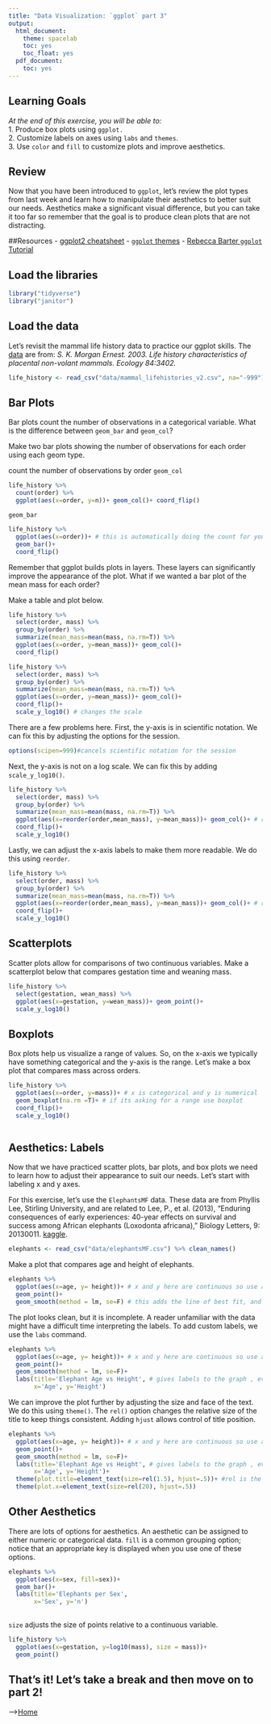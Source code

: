 ```yaml
---
title: "Data Visualization: `ggplot` part 3"
output:
  html_document:
    theme: spacelab
    toc: yes
    toc_float: yes
  pdf_document:
    toc: yes
---
```


## Learning Goals
*At the end of this exercise, you will be able to:*    
1. Produce box plots using `ggplot.`  
2. Customize labels on axes using `labs` and `themes`.  
3. Use `color` and `fill` to customize plots and improve aesthetics.  

## Review
Now that you have been introduced to `ggplot`, let's review the plot types from last week and learn how to manipulate their aesthetics to better suit our needs. Aesthetics make a significant visual difference, but you can take it too far so remember that the goal is to produce clean plots that are not distracting.  

##Resources
- [ggplot2 cheatsheet](https://www.rstudio.com/wp-content/uploads/2015/03/ggplot2-cheatsheet.pdf)
- [`ggplot` themes](https://ggplot2.tidyverse.org/reference/ggtheme.html)
- [Rebecca Barter `ggplot` Tutorial](http://www.rebeccabarter.com/blog/2017-11-17-ggplot2_tutorial/)

## Load the libraries
```r
library("tidyverse")
library("janitor")
```

## Load the data
Let's revisit the mammal life history data to practice our ggplot skills. The [data](http://esapubs.org/archive/ecol/E084/093/) are from: *S. K. Morgan Ernest. 2003. Life history characteristics of placental non-volant mammals. Ecology 84:3402.*
```r
life_history <- read_csv("data/mammal_lifehistories_v2.csv", na="-999") %>% clean_names()
```

## Bar Plots
Bar plots count the number of observations in a categorical variable. What is the difference between `geom_bar` and `geom_col`?  

Make two bar plots showing the number of observations for each order using each geom type.  

count the number of observations by order
`geom_col`
```r
life_history %>% 
  count(order) %>% 
  ggplot(aes(x=order, y=n))+ geom_col()+ coord_flip()
```

`geom_bar`
```r
life_history %>% 
  ggplot(aes(x=order))+ # this is automatically doing the count for you
  geom_bar()+
  coord_flip()
```

Remember that ggplot builds plots in layers. These layers can significantly improve the appearance of the plot. What if we wanted a bar plot of the mean mass for each order?  

Make a table and plot below.  
```r
life_history %>% 
  select(order, mass) %>% 
  group_by(order) %>% 
  summarize(mean_mass=mean(mass, na.rm=T)) %>% 
  ggplot(aes(x=order, y=mean_mass))+ geom_col()+
  coord_flip()
```

```r
life_history %>% 
  select(order, mass) %>% 
  group_by(order) %>% 
  summarize(mean_mass=mean(mass, na.rm=T)) %>% 
  ggplot(aes(x=order, y=mean_mass))+ geom_col()+
  coord_flip()+
  scale_y_log10() # changes the scale
```

There are a few problems here. First, the y-axis is in scientific notation. We can fix this by adjusting the options for the session.
```r
options(scipen=999)#cancels scientific notation for the session
```

Next, the y-axis is not on a log scale. We can fix this by adding `scale_y_log10()`.
```r
life_history %>% 
  select(order, mass) %>% 
  group_by(order) %>% 
  summarize(mean_mass=mean(mass, na.rm=T)) %>% 
  ggplot(aes(x=reorder(order,mean_mass), y=mean_mass))+ geom_col()+ # reorder the x-axis, can use - to arrange it as well
  coord_flip()+
  scale_y_log10()
```

Lastly, we can adjust the x-axis labels to make them more readable. We do this using `reorder`.
```r
life_history %>% 
  select(order, mass) %>% 
  group_by(order) %>% 
  summarize(mean_mass=mean(mass, na.rm=T)) %>% 
  ggplot(aes(x=reorder(order,mean_mass), y=mean_mass))+ geom_col()+ # reorder the x-axis, can use - to arrange it as well
  coord_flip()+
  scale_y_log10()
```

## Scatterplots
Scatter plots allow for comparisons of two continuous variables. Make a scatterplot below that compares gestation time and weaning mass.
```r
life_history %>% 
  select(gestation, wean_mass) %>% 
  ggplot(aes(x=gestation, y=wean_mass))+ geom_point()+
  scale_y_log10()
```

## Boxplots
Box plots help us visualize a range of values. So, on the x-axis we typically have something categorical and the y-axis is the range. Let's make a box plot that compares mass across orders.
```r
life_history %>% 
  ggplot(aes(x=order, y=mass))+ # x is categorical and y is numerical 
  geom_boxplot(na.rm =T)+ # if its asking for a range use boxplot
  coord_flip()+
  scale_y_log10()
```

```r

```

## Aesthetics: Labels
Now that we have practiced scatter plots, bar plots, and box plots we need to learn how to adjust their appearance to suit our needs. Let's start with labeling x and y axes.  

For this exercise, let's use the `ElephantsMF` data. These data are from Phyllis Lee, Stirling University, and are related to Lee, P., et al. (2013), "Enduring consequences of early experiences: 40-year effects on survival and success among African elephants (Loxodonta africana)," Biology Letters, 9: 20130011. [kaggle](https://www.kaggle.com/mostafaelseidy/elephantsmf).
```r
elephants <- read_csv("data/elephantsMF.csv") %>% clean_names()
```

Make a plot that compares age and height of elephants.
```r
elephants %>% 
  ggplot(aes(x=age, y= height))+ # x and y here are continuous so use a dot plot
  geom_point()+
  geom_smooth(method = lm, se=F) # this adds the line of best fit, and se removes the grey line behind the blue line
```

The plot looks clean, but it is incomplete. A reader unfamiliar with the data might have a difficult time interpreting the labels. To add custom labels, we use the `labs` command.
```r
elephants %>% 
  ggplot(aes(x=age, y= height))+ # x and y here are continuous so use a dot plot
  geom_point()+
  geom_smooth(method = lm, se=F)+
  labs(title='Elephant Age vs Height', # gives labels to the graph , every single assignment with a graph should have labels
       x='Age', y='Height')
```

We can improve the plot further by adjusting the size and face of the text. We do this using `theme()`. The `rel()` option changes the relative size of the title to keep things consistent. Adding `hjust` allows control of title position.
```r
elephants %>% 
  ggplot(aes(x=age, y= height))+ # x and y here are continuous so use a dot plot
  geom_point()+
  geom_smooth(method = lm, se=F)+
  labs(title='Elephant Age vs Height', # gives labels to the graph , every single assignment with a graph should have labels
       x='Age', y='Height')+
  theme(plot.title=element_text(size=rel(1.5), hjust=.5))+ #rel is the relative size of the title font, hjust centers the title in this case 
  theme(plot.x=element_text(size=rel(20), hjust=.5))
```

## Other Aesthetics
There are lots of options for aesthetics. An aesthetic can be assigned to either numeric or categorical data. `fill` is a common grouping option; notice that an appropriate key is displayed when you use one of these options.
```r
elephants %>% 
  ggplot(aes(x=sex, fill=sex))+
  geom_bar()+
  labs(title='Elephants per Sex', 
       x='Sex', y='n')
  
```

`size` adjusts the size of points relative to a continuous variable.
```r
life_history %>% 
  ggplot(aes(x=gestation, y=log10(mass), size = mass))+
  geom_point()
```

## That's it! Let's take a break and then move on to part 2!  

-->[Home](https://jmledford3115.github.io/datascibiol/)